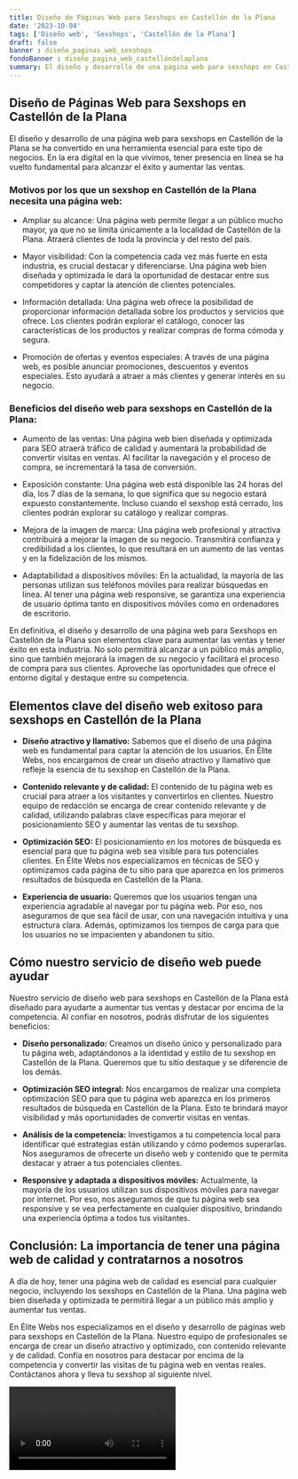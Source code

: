 ```yaml
---
title: Diseño de Páginas Web para Sexshops en Castellón de la Plana
date: '2023-10-04'
tags: ['Diseño web', 'Sexshops', 'Castellón de la Plana']
draft: false
banner : diseño_paginas_web_sexshops
fondoBanner : diseño_pagina_web_castellóndelaplana
summary: El diseño y desarrollo de una página web para sexshops en Castellón de la Plana se ha convertido en una herramienta esencial para este tipo de negocios. En la era digital en la que vivimos, tener presencia en línea se ha vuelto fundamental para alcanzar el éxito y aumentar las ventas.
---
```


## Diseño de Páginas Web para Sexshops en Castellón de la Plana

El diseño y desarrollo de una página web para sexshops en Castellón de la Plana se ha convertido en una herramienta esencial para este tipo de negocios. En la era digital en la que vivimos, tener presencia en línea se ha vuelto fundamental para alcanzar el éxito y aumentar las ventas.

### Motivos por los que un sexshop en Castellón de la Plana necesita una página web:

- Ampliar su alcance: Una página web permite llegar a un público mucho mayor, ya que no se limita únicamente a la localidad de Castellón de la Plana. Atraerá clientes de toda la provincia y del resto del país.

- Mayor visibilidad: Con la competencia cada vez más fuerte en esta industria, es crucial destacar y diferenciarse. Una página web bien diseñada y optimizada le dará la oportunidad de destacar entre sus competidores y captar la atención de clientes potenciales.

- Información detallada: Una página web ofrece la posibilidad de proporcionar información detallada sobre los productos y servicios que ofrece. Los clientes podrán explorar el catálogo, conocer las características de los productos y realizar compras de forma cómoda y segura.

- Promoción de ofertas y eventos especiales: A través de una página web, es posible anunciar promociones, descuentos y eventos especiales. Esto ayudará a atraer a más clientes y generar interés en su negocio.

### Beneficios del diseño web para sexshops en Castellón de la Plana:

- Aumento de las ventas: Una página web bien diseñada y optimizada para SEO atraerá tráfico de calidad y aumentará la probabilidad de convertir visitas en ventas. Al facilitar la navegación y el proceso de compra, se incrementará la tasa de conversión.

- Exposición constante: Una página web está disponible las 24 horas del día, los 7 días de la semana, lo que significa que su negocio estará expuesto constantemente. Incluso cuando el sexshop está cerrado, los clientes podrán explorar su catálogo y realizar compras.

- Mejora de la imagen de marca: Una página web profesional y atractiva contribuirá a mejorar la imagen de su negocio. Transmitirá confianza y credibilidad a los clientes, lo que resultará en un aumento de las ventas y en la fidelización de los mismos.

- Adaptabilidad a dispositivos móviles: En la actualidad, la mayoría de las personas utilizan sus teléfonos móviles para realizar búsquedas en línea. Al tener una página web responsive, se garantiza una experiencia de usuario óptima tanto en dispositivos móviles como en ordenadores de escritorio.

En definitiva, el diseño y desarrollo de una página web para Sexshops en Castellón de la Plana son elementos clave para aumentar las ventas y tener éxito en esta industria. No solo permitirá alcanzar a un público más amplio, sino que también mejorará la imagen de su negocio y facilitará el proceso de compra para sus clientes. Aproveche las oportunidades que ofrece el entorno digital y destaque entre su competencia.

<GifSeo />

<Cta />

## Elementos clave del diseño web exitoso para sexshops en Castellón de la Plana

- **Diseño atractivo y llamativo:** Sabemos que el diseño de una página web es fundamental para captar la atención de los usuarios. En Élite Webs, nos encargamos de crear un diseño atractivo y llamativo que refleje la esencia de tu sexshop en Castellón de la Plana.

- **Contenido relevante y de calidad:** El contenido de tu página web es crucial para atraer a los visitantes y convertirlos en clientes. Nuestro equipo de redacción se encarga de crear contenido relevante y de calidad, utilizando palabras clave específicas para mejorar el posicionamiento SEO y aumentar las ventas de tu sexshop.

- **Optimización SEO:** El posicionamiento en los motores de búsqueda es esencial para que tu página web sea visible para tus potenciales clientes. En Élite Webs nos especializamos en técnicas de SEO y optimizamos cada página de tu sitio para que aparezca en los primeros resultados de búsqueda en Castellón de la Plana.

- **Experiencia de usuario:** Queremos que los usuarios tengan una experiencia agradable al navegar por tu página web. Por eso, nos aseguramos de que sea fácil de usar, con una navegación intuitiva y una estructura clara. Además, optimizamos los tiempos de carga para que los usuarios no se impacienten y abandonen tu sitio.

## Cómo nuestro servicio de diseño web puede ayudar

Nuestro servicio de diseño web para sexshops en Castellón de la Plana está diseñado para ayudarte a aumentar tus ventas y destacar por encima de la competencia. Al confiar en nosotros, podrás disfrutar de los siguientes beneficios:

- **Diseño personalizado:** Creamos un diseño único y personalizado para tu página web, adaptándonos a la identidad y estilo de tu sexshop en Castellón de la Plana. Queremos que tu sitio destaque y se diferencie de los demás.

- **Optimización SEO integral:** Nos encargamos de realizar una completa optimización SEO para que tu página web aparezca en los primeros resultados de búsqueda en Castellón de la Plana. Esto te brindará mayor visibilidad y más oportunidades de convertir visitas en ventas.

- **Análisis de la competencia:** Investigamos a tu competencia local para identificar qué estrategias están utilizando y cómo podemos superarlas. Nos aseguramos de ofrecerte un diseño web y contenido que te permita destacar y atraer a tus potenciales clientes.

- **Responsive y adaptada a dispositivos móviles:** Actualmente, la mayoría de los usuarios utilizan sus dispositivos móviles para navegar por internet. Por eso, nos aseguramos de que tu página web sea responsive y se vea perfectamente en cualquier dispositivo, brindando una experiencia óptima a todos tus visitantes.

## Conclusión: La importancia de tener una página web de calidad y contratarnos a nosotros

A día de hoy, tener una página web de calidad es esencial para cualquier negocio, incluyendo los sexshops en Castellón de la Plana. Una página web bien diseñada y optimizada te permitirá llegar a un público más amplio y aumentar tus ventas.

En Élite Webs nos especializamos en el diseño y desarrollo de páginas web para sexshops en Castellón de la Plana. Nuestro equipo de profesionales se encarga de crear un diseño atractivo y optimizado, con contenido relevante y de calidad. Confía en nosotros para destacar por encima de la competencia y convertir las visitas de tu página web en ventas reales. Contáctanos ahora y lleva tu sexshop al siguiente nivel.

<Video />

<CtaBot job='Sexshops' city='Castellón de la Plana'/>

<Gmaps query='Castellón de la Plana+españa+maps' />